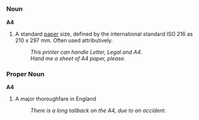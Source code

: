 =={{En}}==

===Noun===
'''A4'''

# A standard [[paper]] size, defined by the international standard ISO 216 as 210 x 297 mm.  Often used attributively.
#: ''This printer can handle Letter, Legal and A4.''
#: ''Hand me a sheet of A4 paper, please.''

===Proper Noun===
'''A4'''

# A major thoroughfare in England
#: ''There is a long tailback on the A4, due to an accident.''